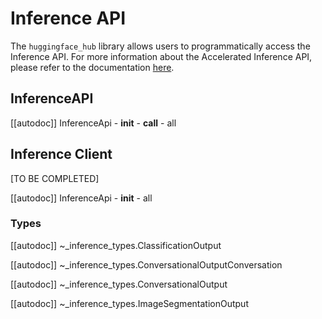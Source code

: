 # Inference API

The `huggingface_hub` library allows users to programmatically access the Inference API. For more information about the
Accelerated Inference API, please refer to the documentation [here](https://huggingface.co/docs/api-inference/index).

## InferenceAPI

[[autodoc]] InferenceApi
    - __init__
    - __call__
    - all

## Inference Client

[TO BE COMPLETED]

[[autodoc]] InferenceApi
    - __init__
    - all

### Types

[[autodoc]] ~_inference_types.ClassificationOutput

[[autodoc]] ~_inference_types.ConversationalOutputConversation

[[autodoc]] ~_inference_types.ConversationalOutput

[[autodoc]] ~_inference_types.ImageSegmentationOutput